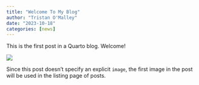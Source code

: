 ```yaml
---
title: "Welcome To My Blog"
author: "Tristan O'Malley"
date: "2023-10-18"
categories: [news]
---
```


This is the first post in a Quarto blog. Welcome!

![](thumbnail.jpg)

Since this post doesn't specify an explicit `image`, the first image in the post will be used in the listing page of posts.

